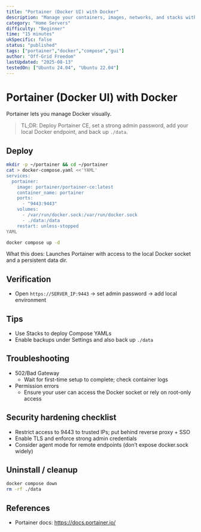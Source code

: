 ```yaml
---
title: "Portainer (Docker UI) with Docker"
description: "Manage your containers, images, networks, and stacks with a web UI."
category: "Home Servers"
difficulty: "Beginner"
time: "15 minutes"
ukSpecific: false
status: "published"
tags: ["portainer","docker","compose","gui"]
author: "Off-Grid Freedom"
lastUpdated: "2025-08-13"
testedOn: ["Ubuntu 24.04", "Ubuntu 22.04"]
---
```


# Portainer (Docker UI) with Docker

Portainer lets you manage Docker visually.

> TL;DR: Deploy Portainer CE, set a strong admin password, add your local Docker endpoint, and back up `./data`.

## Deploy

```bash
mkdir -p ~/portainer && cd ~/portainer
cat > docker-compose.yaml <<'YAML'
services:
  portainer:
    image: portainer/portainer-ce:latest
    container_name: portainer
    ports:
      - "9443:9443"
    volumes:
      - /var/run/docker.sock:/var/run/docker.sock
      - ./data:/data
    restart: unless-stopped
YAML

docker compose up -d
```

What this does: Launches Portainer with access to the local Docker socket and a persistent data dir.

## Verification
- Open `https://SERVER_IP:9443` → set admin password → add local environment

## Tips
- Use Stacks to deploy Compose YAMLs
- Enable backups under Settings and also back up `./data`

## Troubleshooting
- 502/Bad Gateway
  - Wait for first-time setup to complete; check container logs
- Permission errors
  - Ensure your user can access the Docker socket or rely on root-only access

## Security hardening checklist
- Restrict access to 9443 to trusted IPs; put behind reverse proxy + SSO
- Enable TLS and enforce strong admin credentials
- Consider agent mode for remote endpoints (don’t expose docker.sock widely)

## Uninstall / cleanup
```bash
docker compose down
rm -rf ./data
```

## References
- Portainer docs: https://docs.portainer.io/
